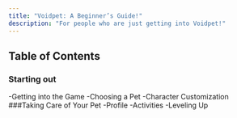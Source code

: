 ```yaml
---
title: "Voidpet: A Beginner’s Guide!"
description: "For people who are just getting into Voidpet!"
---
```

## Table of Contents
### Starting out
-Getting into the Game
-Choosing a Pet
-Character Customization
###Taking Care of Your Pet
-Profile
-Activities 
-Leveling Up
